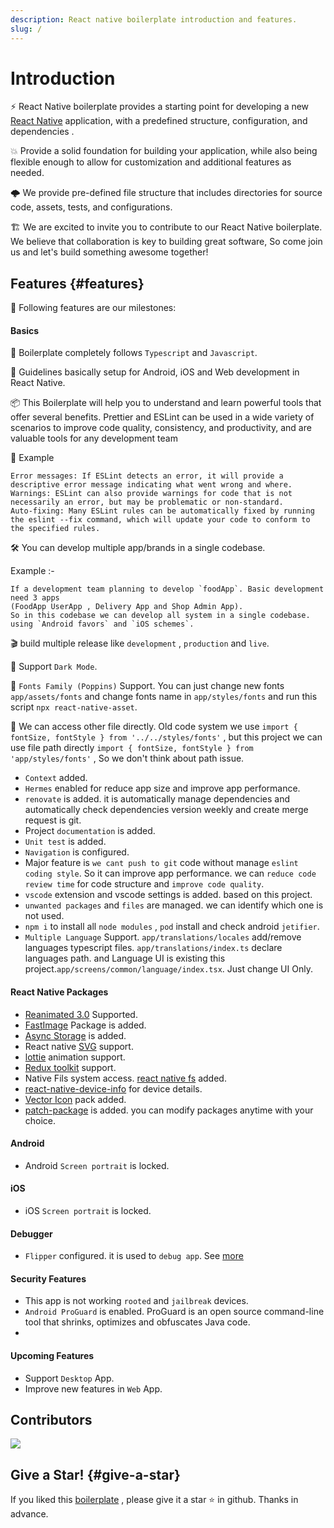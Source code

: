 ```yaml
---
description: React native boilerplate introduction and features.
slug: /
---
```



# Introduction

⚡️ React Native boilerplate provides a starting point for developing a new [React Native](https://reactnative.dev/) application, with a predefined structure, configuration, and dependencies .

💥 Provide a solid foundation for building your application, while also being flexible enough to allow for customization and additional features as needed.

🌩️ We provide pre-defined file structure that includes directories for source code, assets, tests, and configurations.

🏗️ We are excited to invite you to contribute to our React Native boilerplate. We believe that collaboration is key to building great software, So come join us and let's build something awesome together!

## Features {#features}

🤖 Following features are our milestones:

#### Basics

💪 Boilerplate completely follows `Typescript` and `Javascript`.

🤖 Guidelines basically setup for Android, iOS and Web development in React Native.

📦 This Boilerplate will help you to understand and learn powerful tools that offer several benefits. Prettier and ESLint can be used in a wide variety of scenarios to improve code quality, consistency, and productivity, and are valuable tools for any development team

🧪 Example

    Error messages: If ESLint detects an error, it will provide a descriptive error message indicating what went wrong and where.
    Warnings: ESLint can also provide warnings for code that is not necessarily an error, but may be problematic or non-standard.
    Auto-fixing: Many ESLint rules can be automatically fixed by running the eslint --fix command, which will update your code to conform to the specified rules.

🛠️ You can develop multiple app/brands in a single codebase.

Example :-

    If a development team planning to develop `foodApp`. Basic development need 3 apps
    (FoodApp UserApp , Delivery App and Shop Admin App).
    So in this codebase we can develop all system in a single codebase. using `Android favors` and `iOS schemes`.

🎬 build multiple release like `development` , `production` and `live`.

🔆 Support `Dark Mode`.

🧰 `Fonts Family (Poppins)` Support. You can just change new fonts
`app/assets/fonts` and change fonts name in `app/styles/fonts` and run this
script `npx react-native-asset`.

🛀 We can access other file directly. Old code system we use
`import { fontSize, fontStyle } from '../../styles/fonts'` , but this project
we can use file path directly
`import { fontSize, fontStyle } from 'app/styles/fonts'` , So we don't think
about path issue.

- `Context` added.
- `Hermes` enabled for reduce app size and improve app performance.
- `renovate` is added. it is automatically manage dependencies and automatically
  check dependencies version weekly and create merge request is git.
- Project `documentation` is added.
- `Unit test` is added.
- `Navigation` is configured.
- Major feature is `we cant push to git` code without manage
  `eslint coding style`. So it can improve app performance. we can
  `reduce code review time` for code structure and `improve code quality`.
- `vscode` extension and vscode settings is added. based on this project.
- `unwanted packages` and `files` are managed. we can identify which one is not
  used.
- `npm i` to install all `node modules` , `pod` install and check android
  `jetifier`.
- `Multiple Language` Support. `app/translations/locales` add/remove languages
  typescript files. `app/translations/index.ts` declare languages path. and
  Language UI is existing this project.`app/screens/common/language/index.tsx`.
  Just change UI Only.

#### React Native Packages

- [Reanimated 3.0](https://blog.swmansion.com/releasing-reanimated-3-0-17fab4cb2394)
  Supported.
- [FastImage](https://github.com/DylanVann/react-native-fast-image) Package is
  added.
- [Async Storage](https://react-native-async-storage.github.io/async-storage/docs/install/)
  is added.
- React native [SVG](https://www.npmjs.com/package/react-native-svg) support.
- [lottie](https://www.npmjs.com/package/lottie-react-native) animation support.
- [Redux toolkit](https://redux-toolkit.js.org/) support.
- Native Fils system access.
  [react native fs](https://www.npmjs.com/package/react-native-fs) added.
- [react-native-device-info](https://www.npmjs.com/package/react-native-device-info)
  for device details.
- [Vector Icon](https://www.npmjs.com/package/react-native-vector-icons) pack
  added.
- [patch-package](https://www.npmjs.com/package/patch-package) is added. you can
  modify packages anytime with your choice.

#### Android

- Android `Screen portrait` is locked.

#### iOS

- iOS `Screen portrait` is locked.

#### Debugger

- `Flipper` configured. it is used to `debug app`. See [more](docs/developerTools/flipper)

#### Security Features

- This app is not working `rooted` and `jailbreak` devices.
- `Android ProGuard` is enabled. ProGuard is an open source command-line tool
  that shrinks, optimizes and obfuscates Java code.
-

#### Upcoming Features

- Support `Desktop` App.
- Improve new features in `Web` App.

## Contributors

<a href={constants.githubContributorsUrl}>
  <img
    src={
      "https://contrib.rocks/image?repo=" +
      constants.organizationName +
      "/" +
      constants.projectName
    }
  />
</a>

## Give a Star! {#give-a-star}

If you liked this [boilerplate](https://github.com/adsalihac/react-native-boilerplate) , please give it a star ⭐ in github. Thanks in advance.

<!---
## Buy us a coffee for our hard work {#buy-us-a-coffee}

<a href="https://www.buymeacoffee.com/adsalihac">
  <img src="https://img.buymeacoffee.com/button-api/?text=Buy us a coffee&emoji=&slug=adsalihac&button_colour=FFDD00&font_colour=000000&font_family=Cookie&outline_colour=000000&coffee_colour=ffffff" />
</a>
-->
